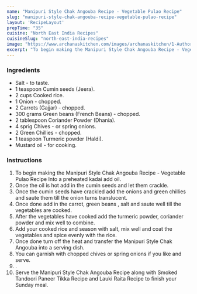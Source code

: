 ---
name: "Manipuri Style Chak Angouba Recipe - Vegetable Pulao Recipe"
slug: "manipuri-style-chak-angouba-recipe-vegetable-pulao-recipe"
layout: 'RecipeLayout'
prepTime: "35"
cuisine: "North East India Recipes"
cuisineSlug: "north-east-india-recipes"
image: "https://www.archanaskitchen.com/images/archanaskitchen/1-Author/sibyl_sunitha/Manipuri_Style_Chak_Angouba_Recipe_Vegetable_Pulao_Recipe_.jpg"
excerpt: "To begin making the Manipuri Style Chak Angouba Recipe - Vegetable Pulao Recipe Into a preheated kadai add oil"
---

### Ingredients

- Salt - to taste.
- 1 teaspoon Cumin seeds (Jeera).
- 2 cups Cooked rice.
- 1 Onion - chopped.
- 2 Carrots (Gajjar) - chopped.
- 300 grams Green beans (French Beans) - chopped.
- 2 tablespoon Coriander Powder (Dhania).
- 4 sprig Chives - or spring onions.
- 2 Green Chillies - chopped.
- 1 teaspoon Turmeric powder (Haldi).
- Mustard oil - for cooking.

### Instructions

1. To begin making the Manipuri Style Chak Angouba Recipe - Vegetable Pulao Recipe Into a preheated kadai add oil.
1. Once the oil is hot add in the cumin seeds and let them crackle.
1. Once the cumin seeds have crackled add the onions and green chillies and saute them till the onion turns translucent.
1. Once done add in the carrot, green beans , salt and saute well till the vegetables are cooked.
1. After the vegetables have cooked add the turmeric powder, coriander powder and mix well to combine.
1. Add your cooked rice and season with salt, mix well and coat the vegetables and spice evenly with the rice.
1. Once done turn off the heat and transfer the Manipuri Style Chak Angouba into a serving dish.
1. You can garnish with chopped chives or spring onions if you like and serve.
1. .
1. Serve the Manipuri Style Chak Angouba Recipe  along with Smoked Tandoori Paneer Tikka Recipe and Lauki Raita Recipe to finish your Sunday meal.
